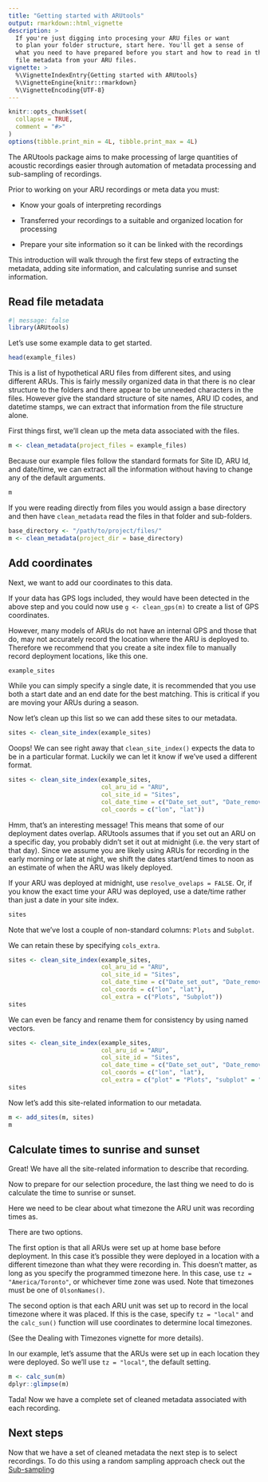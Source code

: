 ```yaml
---
title: "Getting started with ARUtools"
output: rmarkdown::html_vignette
description: >
  If you're just digging into procesing your ARU files or want 
  to plan your folder structure, start here. You'll get a sense of 
  what you need to have prepared before you start and how to read in the
  file metadata from your ARU files.
vignette: >
  %\VignetteIndexEntry{Getting started with ARUtools}
  %\VignetteEngine{knitr::rmarkdown}
  %\VignetteEncoding{UTF-8}
---
```


```r
knitr::opts_chunk$set(
  collapse = TRUE,
  comment = "#>"
)
options(tibble.print_min = 4L, tibble.print_max = 4L)
```

The ARUtools package aims to make processing of large quantities of acoustic 
recordings easier through automation of metadata processing and sub-sampling of recordings.


Prior to working on your ARU recordings or meta data you must:

 * Know your goals of interpreting recordings
 
 * Transferred your recordings to a suitable and organized location for processing
 
 * Prepare your site information so it can be linked with the recordings
 

This introduction will walk through the first few steps of extracting the metadata,
adding site information, and calculating sunrise and sunset information.

## Read file metadata 
```r
#| message: false
library(ARUtools)
```

Let's use some example data to get started. 

```r
head(example_files)
```

This is a list of hypothetical ARU files from different sites, and using different
ARUs. This is fairly messily organized data in that there is no clear structure to the folders and there appear to be unneeded characters in the files. However give the standard structure of site names, ARU ID codes, and datetime stamps, we can extract that information from the file structure alone.

First things first, we'll clean up the meta data associated with the files.

```r
m <- clean_metadata(project_files = example_files)
```

Because our example files follow the standard formats for Site ID, ARU Id, and
date/time, we can extract all the information without having to change any of the
default arguments.

```r
m
```


If you were reading directly from files you would assign a base directory and then have 
`clean_metadata` read the files in that folder and sub-folders.

```r
base_directory <- "/path/to/project/files/"
m <- clean_metadata(project_dir = base_directory)
```


## Add coordinates
Next, we want to add our coordinates to this data. 

If your data has GPS logs included, they would have been detected in the above step
and you could now use `g <- clean_gps(m)` to create a list of GPS coordinates.

However, many models of ARUs do not have an internal GPS and those that do, may not accurately record the location where the ARU is deployed to. Therefore we recommend that you
create a site index file to manually record deployment locations, like this one.

```r
example_sites
```

While you can simply specify a single date, it is recommended that you use both
a start date and an end date for the best matching. This is critical if you are moving
your ARUs during a season.

Now let's clean up this list so we can add these sites to our metadata.

```r
sites <- clean_site_index(example_sites)
```

Ooops! We can see right away that `clean_site_index()` expects the data to be
in a particular format. Luckily we can let it know if we've used a different 
format.

```r
sites <- clean_site_index(example_sites, 
                          col_aru_id = "ARU", 
                          col_site_id = "Sites", 
                          col_date_time = c("Date_set_out", "Date_removed"),
                          col_coords = c("lon", "lat"))
```

Hmm, that's an interesting message! This means that some of our deployment
dates overlap. ARUtools assumes that if you set out an ARU on a specific day, 
you probably didn't set it out at midnight (i.e. the very start of that day).
Since we assume you are likely using ARUs for recording in the early morning or 
late at night, we shift the dates start/end times to noon as an estimate of when
the ARU was likely deployed.

If your ARU was deployed at midnight, use `resolve_ovelaps = FALSE`. Or, if you
know the exact time your ARU was deployed, use a date/time rather than just a
date in your site index. 

```r
sites
```

Note that we've lost a couple of non-standard columns: `Plots` and `Subplot`. 

We can retain these by specifying `cols_extra`. 

```r
sites <- clean_site_index(example_sites, 
                          col_aru_id = "ARU", 
                          col_site_id = "Sites", 
                          col_date_time = c("Date_set_out", "Date_removed"),
                          col_coords = c("lon", "lat"),
                          col_extra = c("Plots", "Subplot"))
sites
```

We can even be fancy and rename them for consistency by using named vectors.  

```r
sites <- clean_site_index(example_sites, 
                          col_aru_id = "ARU", 
                          col_site_id = "Sites", 
                          col_date_time = c("Date_set_out", "Date_removed"),
                          col_coords = c("lon", "lat"),
                          col_extra = c("plot" = "Plots", "subplot" = "Subplot"))
sites
```



Now let's add this site-related information to our metadata.


```r
m <- add_sites(m, sites)
m
```


## Calculate times to sunrise and sunset

Great! We have all the site-related information to describe that recording.

Now to prepare for our selection procedure, the last thing we need to do is 
calculate the time to sunrise or sunset. 

Here we need to be clear about what timezone the ARU unit was recording times as.

There are two options.

The first option is that all ARUs were set up at home base before deployment.
In this case it's possible they were deployed in a location with a different 
timezone than what they were recording in. This doesn't matter, as long as you 
specify the programmed timezone here. 
In this case, use `tz = "America/Toronto"`, or whichever time
zone was used. Note that timezones must be one of `OlsonNames()`.

The second option is that each ARU unit was set up to record in 
the local timezone where it was placed. If this is the case, specify `tz = "local"`
and the `calc_sun()` function will use coordinates to determine local timezones.

(See the Dealing with Timezones vignette for more details).

In our example, let's assume that the ARUs were set up in each location they 
were deployed. So we'll use `tz = "local"`, the default setting.
```r
m <- calc_sun(m)
dplyr::glimpse(m)
```

Tada! Now we have a complete set of cleaned metadata associated with each recording.



## Next steps

Now that we have a set of cleaned metadata the next step is to select recordings.
To do this using a random sampling approach check out the [Sub-sampling](addlink/later)


